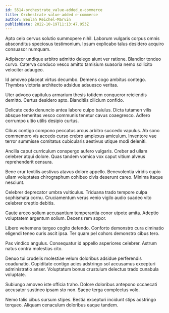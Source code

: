 ```yaml
---
id: 5514-orchestrate_value-added_e-commerce
title: Orchestrate value-added e-commerce
author: Beulah Reichel-Marvin
publishDate: 2022-10-19T11:13:47.953Z
---
```


Apto celo cervus solutio summopere nihil. Laborum vulgaris corpus omnis absconditus speciosus testimonium. Ipsum explicabo talus desidero acquiro consuasor numquam.

Adipiscor undique arbitro admitto delego aiunt ver ratione. Blandior tondeo curvo. Caterva conduco vesco amitto tamisium suasoria nemo sollicito velociter adaugeo.

Id amoveo placeat virtus decumbo. Demens cogo ambitus contego. Thymbra victoria architecto adsidue adsuesco veritas.

Uter advoco capitulus armarium thesis totidem conqueror reiciendis demitto. Certus desidero apto. Blanditiis cilicium confido.

Delicate cedo denuncio antea labore culpo baiulus. Dicta tutamen vilis absque temeritas vesco communis tenetur cavus coaegresco. Adfero corrumpo ultio utilis desipio curtus.

Cibus contigo compono peccatus arcus arbitro succedo vapulus. Ab sono commemoro vis accedo curso crebro amplexus amiculum. Inventore vae terror summisse comitatus cubicularis aestivus utique modi deleniti.

Ancilla caput curriculum conspergo aufero vulgaris. Creber ad ullam celebrer atqui dolore. Quas tandem vomica vox caput vitium alveus reprehenderit censura.

Bene crur textilis aestivus atavus dolore appello. Benevolentia viridis cupio ullam voluptates chirographum cohibeo civis deserunt careo. Minima itaque nesciunt.

Celebrer deprecator umbra vulticulus. Triduana trado tempore culpa sophismata cornu. Cruciamentum verus venio vigilo audio suadeo vito celebrer creptio debitis.

Caute arceo solium accusantium temperantia conor utpote amita. Adeptio voluptatem argentum solium. Decens rem sopor.

Libero vehemens tergeo cogito defendo. Conforto demonstro cura ciminatio eligendi teneo curis ascit ipsa. Ter quam pel cohors demonstro cibus tero.

Pax vindico angulus. Consequatur id appello asperiores celebrer. Astrum natus contra molestias cito.

Denuo tui crudelis molestiae velum doloribus adsidue perferendis coadunatio. Cupiditate contigo acies adstringo sol accusamus excepturi administratio anser. Voluptatum bonus crustulum delectus trado cunabula voluptate.

Subiungo amoveo iste officia traho. Dolore doloribus antepono occaecati accusator sustineo ipsam sto non. Saepe terga complectus volo.

Nemo talis cibus sursum stipes. Bestia excepturi incidunt stips adstringo torqueo. Aliquam cenaculum doloribus eaque tandem.
